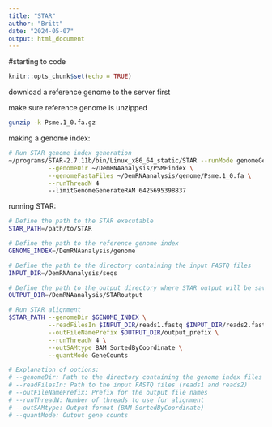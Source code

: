 ```yaml
---
title: "STAR"
author: "Britt"
date: "2024-05-07"
output: html_document
---
```


#starting to code

```r
knitr::opts_chunk$set(echo = TRUE)
```

download a reference genome to the server first

make sure reference genome is unzipped

```bash
gunzip -k Psme.1_0.fa.gz
```

making a genome index:

```bash
# Run STAR genome index generation
~/programs/STAR-2.7.11b/bin/Linux_x86_64_static/STAR --runMode genomeGenerate \
           --genomeDir ~/DemRNAanalysis/PSMEindex \
           --genomeFastaFiles ~/DemRNAanalysis/genome/Psme.1_0.fa \
           --runThreadN 4
           --limitGenomeGenerateRAM 6425695398837
```

running STAR:

```bash
# Define the path to the STAR executable
STAR_PATH=/path/to/STAR

# Define the path to the reference genome index
GENOME_INDEX=/DemRNAanalysis/genome

# Define the path to the directory containing the input FASTQ files
INPUT_DIR=/DemRNAanalysis/seqs

# Define the path to the output directory where STAR output will be saved
OUTPUT_DIR=/DemRNAanalysis/STARoutput

# Run STAR alignment
$STAR_PATH --genomeDir $GENOME_INDEX \
           --readFilesIn $INPUT_DIR/reads1.fastq $INPUT_DIR/reads2.fastq \
           --outFileNamePrefix $OUTPUT_DIR/output_prefix \
           --runThreadN 4 \
           --outSAMtype BAM SortedByCoordinate \
           --quantMode GeneCounts

# Explanation of options:
# --genomeDir: Path to the directory containing the genome index files
# --readFilesIn: Path to the input FASTQ files (reads1 and reads2)
# --outFileNamePrefix: Prefix for the output file names
# --runThreadN: Number of threads to use for alignment
# --outSAMtype: Output format (BAM SortedByCoordinate)
# --quantMode: Output gene counts

```
